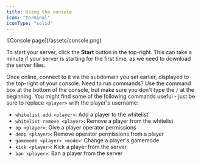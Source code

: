 ```yaml
---
title: Using the console
icon: "terminal"
iconType: "solid"
---
```


<Frame>![Console page](/assets/console.png)</Frame>

To start your server, click the **Start** button in the top-right. This can take a minute if your server is starting for the first time, as we need to download the server files.

Once online, connect to it via the subdomain you set earlier, displayed to the top-right of your console. Need to run commands? Use the command box at the bottom of the console, but make sure you don't type the `/` at the beginning. You might find some of the following commands useful - just be sure to replace `<player>` with the player's username:

- `whitelist add <player>`: Add a player to the whitelist
- `whitelist remove <player>`: Remove a player from the whitelist
- `op <player>`: Give a player operator permissions
- `deop <player>`: Remove operator permissions from a player
- `gamemode <player> <mode>`: Change a player's gamemode
- `kick <player>`: Kick a player from the server
- `ban <player>`: Ban a player from the server
